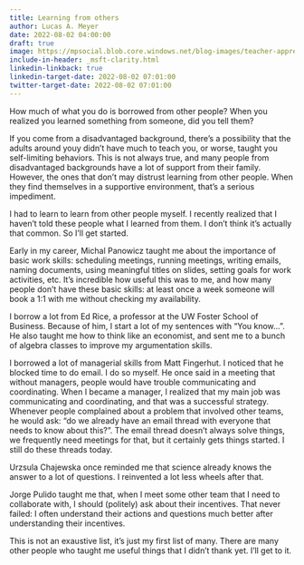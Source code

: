 ```yaml
---
title: Learning from others
author: Lucas A. Meyer
date: 2022-08-02 04:00:00
draft: true
image: https://mpsocial.blob.core.windows.net/blog-images/teacher-appreciation.jpg
include-in-header: _msft-clarity.html
linkedin-linkback: true
linkedin-target-date: 2022-08-02 07:01:00
twitter-target-date: 2022-08-02 07:01:00
---
```


How much of what you do is borrowed from other people? When you realized you learned something from someone, did you tell them?

If you come from a disadvantaged background, there's a possibility that the adults around youy didn't have much to teach you, or worse, taught you self-limiting behaviors. This is not always true, and many people from disadvantaged backgrounds have a lot of support from their family. However, the ones that don't may distrust learning from other people. When they find themselves in a supportive environment, that's a serious impediment.

I had to learn to learn from other people myself. I recently realized that I haven't told these people what I learned from them. I don't think it's actually that common. So I'll get started.

Early in my career, Michal Panowicz taught me about the importance of basic work skills: scheduling meetings, running meetings, writing emails, naming documents, using meaningful titles on slides, setting goals for work activities, etc. It's incredible how useful this was to me, and how many people don't have these basic skills: at least once a week someone will book a 1:1 with me without checking my availability. 

I borrow a lot from Ed Rice, a professor at the UW Foster School of Business. Because of him, I start a lot of my sentences with "You know...". He also taught me how to think like an economist, and sent me to a bunch of algebra classes to improve my argumentation skills.

I borrowed a lot of managerial skills from Matt Fingerhut. I noticed that he blocked time to do email. I do so myself. He once said in a meeting that without managers, people would have trouble communicating and coordinating. When I became a manager, I realized that my main job was communicating and coordinating, and that was a successful strategy. Whenever people complained about a problem that involved other teams, he would ask: "do we already have an email thread with everyone that needs to know about this?". The email thread doesn't always solve things, we frequently need meetings for that, but it certainly gets things started. I still do these threads today.

Urzsula Chajewska once reminded me that science already knows the answer to a lot of questions. I reinvented a lot less wheels after that.

Jorge Pulido taught me that, when I meet some other team that I need to collaborate with, I should (politely) ask about their incentives. That never failed: I often understand their actions and questions much better after understanding their incentives.

This is not an exaustive list, it's just my first list of many. There are many other people who taught me useful things that I didn't thank yet. I'll get to it.